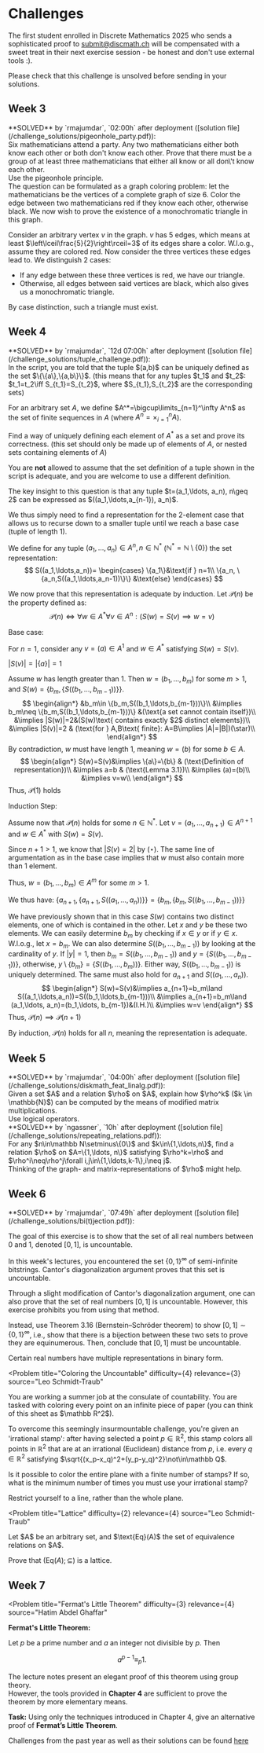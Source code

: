 
# Challenges

The first student enrolled in Discrete Mathematics 2025 who sends a sophisticated proof to [submit@discmath.ch](mailto:submit@discmath.ch) will be compensated with a sweet treat in their next exercise session - be honest and don't use external tools :). 

Please check that this challenge is unsolved before sending in your solutions.


## Week 3

<Callout type='info' emoji="🔓">
**SOLVED** by `rmajumdar`, `02:00h` after deployment ([solution file](/challenge_solutions/pigeonhole_party.pdf)):
<Problem
title="Pigeonhole Party"
difficulty={3}
relevance={2}
source="Leo Schmidt-Traub"
>
<div label="question">
Six mathematicians attend a party. Any two mathematicians either both know each other or both don't know each other. Prove that there must be a group of at least three mathematicians that either all know or all don\'t know each other.
</div>
<div label="hint">
Use the pigeonhole principle.
</div>
<div label="answer">
The question can be formulated as a graph coloring problem: let the mathematicians be the vertices of a complete graph of size 6. Color the edge between two mathematicians red if they know each other, otherwise black. We now wish to prove the existence of a monochromatic triangle in this graph.

Consider an arbitrary vertex $v$ in the graph. $v$ has $5$ edges, which means at least $\left\lceil\frac{5}{2}\right\rceil=3$ of its edges share a color. W.l.o.g., assume they are colored red. Now consider the three vertices these edges lead to. We distinguish 2 cases: 
- If any edge between these three vertices is red, we have our triangle.
- Otherwise, all edges between said vertices are black, which also gives us a monochromatic triangle.

By case distinction, such a triangle must exist.
</div>
</Problem>
</Callout>


## Week 4

<Callout type='info' emoji="🔓">
**SOLVED** by `rmajumdar`, `12d 07:00h` after deployment ([solution file](/challenge_solutions/tuple_challenge.pdf)):
<Problem
title="Taming the Tuple"
difficulty={3}
relevance={4}
source="Leo Schmidt-Traub"
>
<div label="question">
In the script, you are told that the tuple $(a,b)$ can be uniquely defined as the set $\{\{a\},\{a,b\}\}$. (this means that for any tuples $t_1$ and $t_2$: $t_1=t_2\iff S_{t_1}=S_{t_2}$, where $S_{t_1},S_{t_2}$ are the corresponding sets)

For an arbitrary set $A$, we define $A^*=\bigcup\limits_{n=1}^\infty A^n$ as the set of finite sequences in $A$ (where $A^n=\times_{i=1}^n A$).

Find a way of uniquely defining each element of $A^*$ as a set and prove its correctness. (this set should only be made up of elements of $A$, or nested sets containing elements of $A$) 

You are **not** allowed to assume that the set definition of a tuple shown in the script is adequate, and you are welcome to use a different definition.
</div>
<div label="answer">
The key insight to this question is that any tuple $t=(a_1,\ldots, a_n), n\geq 2$ can be expressed as $((a_1,\ldots,a_{n-1}), a_n)$.

We thus simply need to find a representation for the 2-element case that allows us to recurse down to a smaller tuple until we reach a base case (tuple of length 1).

We define for any tuple $(a_1,\ldots, a_n)\in A^n,n\in\mathbb{N}^*$ ($\mathbb N^*=\mathbb N\setminus\{0\}$) the set representation: 
$$
S((a_1,\ldots,a_n))=
\begin{cases}
\{a_1\}&\text{if } n=1\\
\{a_n, \{a_n,S((a_1,\ldots,a_n-1))\}\} &\text{else}
\end{cases}
$$

We now prove that this representation is adequate by induction.
Let $\mathcal P(n)$ be the property defined as:
$$
\mathcal P(n)\iff\forall w\in A^*\forall v\in A^n: (S(w)=S(v)\implies w=v)
$$

Base case:

For $n=1$, consider any $v=(a)\in A^1$ and $w\in A^*$ satisfying $S(w)=S(v)$.

$|S(v)|=|\{a\}|=1$

Assume $w$ has length greater than $1$. Then $w=(b_1,\ldots,b_m)$ for some $m>1$, and $S(w)=\{b_m,\{S((b_1,\ldots,b_{m-1}))\}\}$.
$$
\begin{align*}
&b_m\in \{b_m,S((b_1,\ldots,b_{m-1}))\}\\
&\implies b_m\neq \{b_m,S((b_1,\ldots,b_{m-1}))\} &(\text{a set cannot contain itself})\\
&\implies |S(w)|=2&(S(w)\text{ contains exactly $2$ distinct elements})\\
&\implies |S(v)|=2 & (\text{for } A,B\text{ finite}: A=B\implies |A|=|B|)(\star)\\
\end{align*}
$$
By contradiction, $w$ must have length $1$, meaning $w=(b)$ for some $b\in A$.
$$
\begin{align*}
S(w)=S(v)&\implies \{a\}=\{b\} & (\text{Definition of representation})\\
&\implies a=b & (\text{Lemma 3.1})\\
&\implies (a)=(b)\\
&\implies v=w\\
\end{align*}
$$
Thus, $\mathcal P(1)$ holds

Induction Step:

Assume now that $\mathcal P(n)$ holds for some $n\in\mathbb N^*$. Let $v=(a_1,\ldots, a_{n+1})\in A^{n+1}$ and $w\in A^*$ with $S(w)=S(v)$.

Since $n+1>1$, we know that $|S(v)=2|$ by $(\star)$.
The same line of argumentation as in the base case implies that $w$ must also contain more than $1$ element.

Thus, $w=(b_1,\ldots,b_m)\in A^m$ for some $m>1$.

We thus have:
$\{a_{n+1},\{a_{n+1},S((a_1,\ldots,a_n))\}\}=\{b_m,\{b_m,S((b_1,\ldots,b_{m-1}))\}\}$

We have previously shown that in this case $S(w)$ contains two distinct elements, one of which is contained in the other.
Let $x$ and $y$ be these two elements. 
We can easily determine $b_m$ by checking if $x\in y$ or if $y\in x$.
W.l.o.g., let $x=b_m$.
We can also determine $S((b_1,\ldots, b_{m-1}))$ by looking at the cardinality of $y$. If $|y|=1$, then $b_m=S((b_1,\ldots,b_{m-1}))$ and $y=\{S((b_1,\ldots,b_{m-1}))\}$, otherwise, $y\setminus\{b_m\}=\{S((b_1,\ldots,b_{m}))\}$.
Either way, $S((b_1,\ldots,b_{m-1}))$ is uniquely determined. The same must also hold for $a_{n+1}$ and $S((a_1,\ldots,a_n))$. 
$$
\begin{align*}
S(w)=S(v)&\implies a_{n+1}=b_m\land S((a_1,\ldots,a_n))=S((b_1,\ldots,b_{m-1}))\\
&\implies a_{n+1}=b_m\land (a_1,\ldots, a_n)=(b_1,\ldots, b_{m-1})&(I.H.)\\
&\implies w=v
\end{align*}
$$
Thus, $\mathcal P(n)\implies \mathcal P(n+1)$

By induction, $\mathcal P(n)$ holds for all $n$, meaning the representation is adequate.
</div>
</Problem>
</Callout>


## Week 5

<Callout type='info' emoji="🔓">
**SOLVED** by `rmajumdar`, `04:00h` after deployment ([solution file](/challenge_solutions/diskmath_feat_linalg.pdf)):
<Problem
title="DiscMath feat. LinAlg"
difficulty={2}
relevance={1}
source="Hatim Abdel Ghaffar"
>
<div label="question">
Given a set $A$ and a relation $\rho$ on $A$, explain how $\rho^k$ ($k \in \mathbb{N}$) can be computed by the means of modified matrix multiplications. 
</div>
<div label="hint">
Use logical operators.
</div>
</Problem>
</Callout>


<Callout type='info' emoji="🔓">
**SOLVED** by `ngassner`, `10h` after deployment ([solution file](/challenge_solutions/repeating_relations.pdf)):
<Problem
title="Repeating Relations"
difficulty={2}
relevance={2}
source="Leo Schmidt-Traub"
>
<div label="question">
For any $n\in\mathbb N\setminus\{0\}$ and $k\in\{1,\ldots,n\}$, find a relation $\rho$ on $A=\{1,\ldots, n\}$ satisfying $\rho^k=\rho$ and $\rho^i\neq\rho^j\forall i,j\in\{1,\ldots,k-1\},i\neq j$.
</div>
<div label="hint">
Thinking of the graph- and matrix-representations of $\rho$ might help.
</div>
</Problem>
</Callout>


## Week 6

<Callout type='info' emoji="🔓">
**SOLVED** by `rmajumdar`, `07:49h` after deployment ([solution file](/challenge_solutions/bi(t)jection.pdf)):
<Problem
title="Bi(t)jection"
difficulty={4}
relevance={3}
source="Hatim Abdel Ghaffar"
>
<div label="question">

The goal of this exercise is to show that the set of all real numbers between 0 and 1, denoted $[0, 1]$, is uncountable.

In this week's lectures, you encountered the set $\{0, 1\}^{\infty}$ of semi-infinite bitstrings. Cantor's diagonalization argument proves that this set is uncountable.

Through a slight modification of Cantor's diagonalization argument, one can also prove that the set of real numbers $[0, 1]$ is uncountable. However, this exercise prohibits you from using that method.

Instead, use Theorem 3.16 (Bernstein–Schröder theorem) to show $[0, 1] \sim \{0, 1\}^{\infty}$, i.e., show that there is a bijection between these two sets to prove they are equinumerous. Then, conclude that $[0, 1]$ must be uncountable.

</div>

<div label="hint">
Certain real numbers have multiple representations in binary form.
</div>

</Problem>
</Callout>

<Problem
title="Coloring the Uncountable"
difficulty={4}
relevance={3}
source="Leo Schmidt-Traub"
>
<div label="question">
You are working a summer job at the consulate of countability. You are tasked with coloring every point on an infinite piece of paper (you can think of this sheet as $\mathbb R^2$).

To overcome this seemingly insurmountable challenge, you're given an \'irrational stamp\': after having selected a point $p\in\mathbb R^2$, this stamp colors all points in $\mathbb R^2$ that are at an irrational (Euclidean) distance from $p$, i.e. every $q\in\mathbb R^2$ satisfying $\sqrt{(x_p-x_q)^2+(y_p-y_q)^2}\not\in\mathbb Q$.

Is it possible to color the entire plane with a finite number of stamps? If so, what is the minimum number of times you must use your irrational stamp?
</div>
<div label="hint">
Restrict yourself to a line, rather than the whole plane.
</div>

</Problem>

<Problem
title="Lattice"
difficulty={2}
relevance={4}
source="Leo Schmidt-Traub"
>
<div label="question">
Let $A$ be an arbitrary set, and $\text{Eq}(A)$ the set of equivalence relations on $A$.

Prove that $(\text{Eq}(A);\subseteq)$ is a lattice.
</div>
</Problem>


## Week 7

<Problem
title="Fermat's Little Theorem"
difficulty={3}
relevance={4}
source="Hatim Abdel Ghaffar"
>
<div label="question">

**Fermat's Little Theorem:**

Let $p$ be a prime number and $a$ an integer not divisible by $p$. Then  

$$
a^{p-1} \equiv _{p} 1.
$$

The lecture notes present an elegant proof of this theorem using group theory.  
However, the tools provided in **Chapter 4** are sufficient to prove the theorem by more elementary means.  

**Task:** Using only the techniques introduced in Chapter 4, give an alternative proof of **Fermat’s Little Theorem**.
</div>

</Problem>


Challenges from the past year as well as their solutions can be found [here](/past_challenges/2024)
